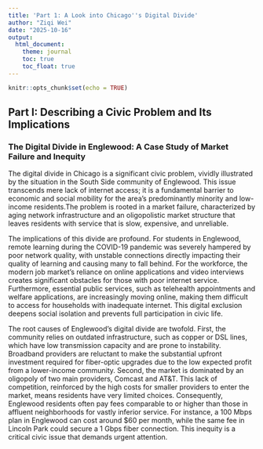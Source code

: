 ```yaml
---
title: 'Part 1: A Look into Chicago''s Digital Divide'
author: "Ziqi Wei"
date: "2025-10-16"
output:
  html_document:
    theme: journal
    toc: true
    toc_float: true
---
```


```r
knitr::opts_chunk$set(echo = TRUE)
```

## Part I: Describing a Civic Problem and Its Implications

### **The Digital Divide in Englewood: A Case Study of Market Failure and Inequity**

The digital divide in Chicago is a significant civic problem, vividly illustrated by the situation in the South Side community of Englewood. This issue transcends mere lack of internet access; it is a fundamental barrier to economic and social mobility for the area's predominantly minority and low-income residents.The problem is rooted in a market failure, characterized by aging network infrastructure and an oligopolistic market structure that leaves residents with service that is slow, expensive, and unreliable.

The implications of this divide are profound. For students in Englewood, remote learning during the COVID-19 pandemic was severely hampered by poor network quality, with unstable connections directly impacting their quality of learning and causing many to fall behind. For the workforce, the modern job market's reliance on online applications and video interviews creates significant obstacles for those with poor internet service. Furthermore, essential public services, such as telehealth appointments and welfare applications, are increasingly moving online, making them difficult to access for households with inadequate internet. This digital exclusion deepens social isolation and prevents full participation in civic life.

The root causes of Englewood's digital divide are twofold. First, the community relies on outdated infrastructure, such as copper or DSL lines, which have low transmission capacity and are prone to instability. Broadband providers are reluctant to make the substantial upfront investment required for fiber-optic upgrades due to the low expected profit from a lower-income community. Second, the market is dominated by an oligopoly of two main providers, Comcast and AT&T. This lack of competition, reinforced by the high costs for smaller providers to enter the market, means residents have very limited choices. Consequently, Englewood residents often pay fees comparable to or higher than those in affluent neighborhoods for vastly inferior service. For instance, a 100 Mbps plan in Englewood can cost around $60 per month, while the same fee in Lincoln Park could secure a 1 Gbps fiber connection. This inequity is a critical civic issue that demands urgent attention.